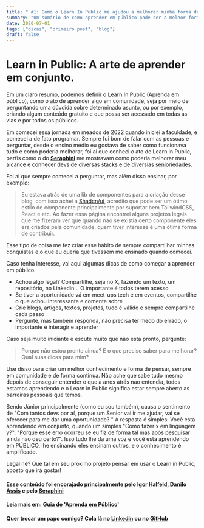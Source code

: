 ```yaml
---
title: " #1: Como o Learn In Public me ajudou a melhorar minha forma de estudar"
summary: "Um sumário de como aprender em público pode ser a melhor forma de consumir um conteúdo, e a melhor forma de o aprender."
date: 2020-07-01
tags: ["dicas", "primeiro post", "blog"]
draft: false
---
```


# Learn in Public: A arte de aprender em conjunto. 

Em um claro resumo, podemos definir o Learn In Public (Aprenda em público), como o ato de aprender algo em comunidade, seja por meio de perguntando uma dúvdida sobre determinado asunto,
ou por exemplo, criando algum conteúdo gratuito e que possa ser acessado em todas as vias e por todos os públicos.

Em comecei essa jornada em meados de 2022 quando iniciei a faculdade, e comecei a de fato programar. Sempre fui bom de falar com as pessoas e perguntar, desde o ensino médio eu gostava de saber
como funcionava tudo e como poderia melhorar, foi ai que conheci o ato de Learn in Public, perfis como o do **[Seraphini](https://twitter.com/sseraphini)** me mostravam como poderia melhorar meu alcance
e conhecer devs de diversas stacks e de diversias senioriedades.  

Foi ai que sempre comecei a perguntar, mas além disso ensinar, por exemplo:

>Eu estava atrás de uma lib de componentes para a criação desse blog, com isso achei a [Shadcn/ui](https://ui.shadcn.com), acredito que pode ser um ótimo estilo de componente principalmente por suportar bem TailwindCSS, React e etc.
Ao fazer essa página encontrei alguns projetos legais que me fizeram ver que quando nao se existia certo componente eles era criados pela comunidade, quem tiver interesse é uma ótima forma de contribuir.

Esse tipo de coisa me fez criar esse hábito de sempre compartilhar minhas conquistas e o que eu queria que tivessem me ensinado quando comecei.

Caso tenha interesse, vai aqui algumas dicas de como começar a aprender em público.

* Achou algo legal? Compartilhe, seja no X, fazendo um texto, um repositório, no Linkedin... O importante é todos terem acesso
* Se tiver a oportunidade vá em meet-ups tech e em eventos, compartilhe o que achou interessante e comente sobre
* Crie blogs, artigos, textos, projetos, tudo é válido e sempre compartilhe cada passo
* Pergunte, mas também responda, não precisa ter medo do errado, o importante é interagir e aprender

Caso seja muito iniciante e escute muito que não esta pronto, pergunte:

>Porque não estou pronto ainda? E o que preciso saber para melhorar? Qual suas dicas para mim? 

Use disso para criar um melhor conhecimento e forma de pensar, sempre em comunidade e de forma continua. Não ache que sabe tudo mesmo depois de conseguir entender
o que a anos atrás nao entendia, todos estamos aprendendo e o Learn in Public significa estar sempre aberto as barreiras pessoais que temos. 

Sendo Júnior principalmente (como eu sou também), causa o sentimento de "Com tantos devs por aí, porque um Senior vai ir me ajudar, vai se oferecer para me dar uma oportunidade? "
A resposta é simples: Você esta aprendendo em conjunto, quando um simples "Como fazer x em linguagem y?", "Porque esse erro ocorreu se eu fiz de forma tal mas após pesquisar ainda nao deu certo?". 
Isso tudo lhe da uma voz e você esta aprendendo em PÚBLICO, lhe ensinando eles ensinam outros, e o conhecimento é amplificado.

Legal né? Que tal em seu próximo projeto pensar em usar o Learn in Public, aposto que irá gostar!

#### Esse conteúdo foi encorajado principalmente pelo [Igor Halfeld](https://twitter.com/igorhalfeld), [Danilo Assis](https://twitter.com/daniloab_) e pelo [Seraphini](https://twitter.com/sseraphini)
#### Leia mais em: [Guia de 'Aprenda em Público'](https://segredo.dev/aprenda-em-publico/)

#### Quer trocar um papo comigo? Cola lá no [Linkedin](https://www.linkedin.com/in/arthcc/) ou no [GitHub](https://github.com/arthcc)


